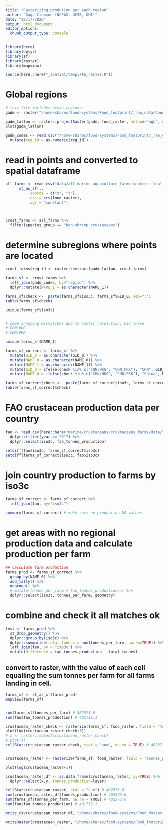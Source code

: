 ```yaml
---
title: "Rasterizing prodution per each region"
author: "Gage Clawson (NCEAS, UCSB, OHI)"
date: "12/17/2020"
output: html_document
editor_options: 
  chunk_output_type: console
---
```


```r

library(here)
library(dplyr)
library(sf)
library(raster)
library(mapview)

source(here::here("_spatial/template_raster.R"))


```

# Global regions

```r

# this file includes ocean regions:
gadm <- raster("/home/shares/food-systems/Food_footprint/_raw_data/Country_regions/gadm36mol_pyfill_10km.tif")

gadm_latlon <- raster::projectRaster(gadm, food_raster, method="ngb", over=TRUE)
plot(gadm_latlon)

gadm_codes <- read.csv("/home/shares/food-systems/Food_footprint/_raw_data/Country_regions/gadm_reg_codes.csv") %>% 
  mutate(reg_id = as.numeric(reg_id))

```

# read in points and converted to spatial dataframe
```r

all_farms <- read_csv("data/all_marine_aquaculture_farms_sources_final.csv") %>%
      st_as_sf(., 
           coords = c("X", "Y"),
           crs = crs(food_raster), 
           agr = "constant")  



crust_farms <- all_farms %>%
  filter(species_group == "Non-shrimp crustaceans")
```


# determine subregions where points are located

```r

crust_farms$reg_id <- raster::extract(gadm_latlon, crust_farms) 

farms_sf <- crust_farms %>%
  left_join(gadm_codes, by="reg_id") %>%
  dplyr::mutate(NAME_1 = as.character(NAME_1))

farms_sf$check <-  paste(farms_sf$iso3c, farms_sf$GID_0, sep=":")
table(farms_sf$check)

unique(farms_sf$iso3c)


# some annoying mismatches due to raster resolution. Fix these
# CHN:HKG
# CHN:PRK

unique(farms_sf$NAME_1)

farms_sf_correct <- farms_sf %>%
  mutate(GID_0 = as.character(GID_0)) %>%
  mutate(NAME_0 = as.character(NAME_0)) %>%
  mutate(NAME_1 = as.character(NAME_1)) %>%
  mutate(GID_0 = ifelse(check %in% c("CHN:HKG", "CHN:PRK"), "CHN", GID_0)) %>%
  mutate(NAME_0 = ifelse(check %in% c("CHN:HKG", "CHN:PRK"), "China", NAME_0))

farms_sf_correct$check <-  paste(farms_sf_correct$iso3c, farms_sf_correct$GID_0, sep=":")
table(farms_sf_correct$check)


```


# FAO crustacean production data per country
```r

fao <- read.csv(here::here("marine/crustaceans/crustaceans_farms/data/fao_mariculture_crustaceans.csv")) %>%
  dplyr::filter(year == 2017) %>%
  dplyr::select(iso3c, fao_tonnes_production)

setdiff(fao$iso3c, farms_sf_correct$iso3c)
setdiff(farms_sf_correct$iso3c, fao$iso3c)

```


# join country production to farms by iso3c

```r

farms_sf_correct <- farms_sf_correct %>%
  left_join(fao, by="iso3c")

summary(farms_sf_correct) # make sure no production NA values

```

# get areas with no regional production data and calculate production per farm

```r

## calculate farm production
farms_prod <- farms_sf_correct %>%
  group_by(NAME_0) %>%
  add_tally() %>%
  ungroup() %>%
  # mutate(tonnes_per_farm = fao_tonnes_production/n) %>%
  dplyr::select(iso3c, tonnes_per_farm, geometry) 

```

# combine and check it all matches ok

```r

test <- farms_prod %>%
  st_drop_geometry() %>%
  dplyr::group_by(iso3c) %>%
  dplyr::summarize(total_tonnes = sum(tonnes_per_farm, na.rm=TRUE)) %>%
  left_join(fao, by = "iso3c") %>%
  mutate(difference = fao_tonnes_production - total_tonnes)

```

## convert to raster, with the value of each cell equalling the sum tonnes per farm for all farms landing in cell.

```r

farms_sf <- st_as_sf(farms_prod)
mapview(farms_sf)


sum(farms_sf$tonnes_per_farm) # 402573.6
sum(fao$fao_tonnes_production) # 401719.1

crustacean_raster_check <- rasterize(farms_sf, food_raster, field = "tonnes_per_farm", fun=sum)
plot(log(crustacean_raster_check+1))
# s <- raster::select(crustacean_raster_check)
# plot(s)
cellStats(crustacean_raster_check, stat = "sum", na.rm = TRUE) # 402573.6


crustacean_raster <- rasterize(farms_sf, food_raster, field = "tonnes_per_farm", fun=sum, background=0)

plot(log(crustacean_raster+1))

crustacean_raster_df <- as.data.frame(crustacean_raster, xy=TRUE) %>%
  dplyr::select(x,y, tonnes_production=layer)

cellStats(crustacean_raster, stat = "sum") # 402573.6
sum(crustacean_raster_df$tonnes_production) # 402573.6
sum(farms_sf$tonnes_per_farm, na.rm = TRUE) # 402573.6
sum(fao$fao_tonnes_production) # 401719.1

write_csv(crustacean_raster_df, "/home/shares/food-systems/Food_footprint/all_food_systems/dataprep/aquaculture/marine/crustaceans/updated/crustaceans_farm_updated.csv")

writeRaster(crustacean_raster, "/home/shares/food-systems/Food_footprint/all_food_systems/dataprep/aquaculture/marine/production/rasters/crustaceans_production_rast.tif")

```
